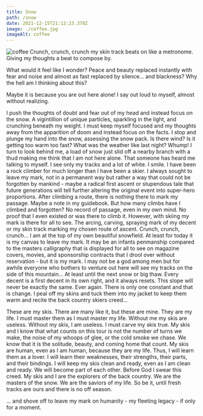 ```yaml
---
title: Snow
path: /snow
date: 2021-12-15T21:12:23.378Z
image: ./coffee.jpg
imageAlt: coffee
---
```

![coffee](coffee.jpg)
Crunch, crunch, crunch my skin track beats on like a metronome. Giving my thoughts a beat to compose by.

What would it feel like I wonder? Peace and beauty replaced instantly with fear and noise and almost as fast replaced by silence… and blackness? Why the hell am I thinking about this?

Maybe it is because you are out here alone! I say out loud to myself, almost without realizing.

I push the thoughts of doubt and fear out of my head and instead focus on the snow. A vigintillion of unique particles, sparkling in the light, and crunching beneath my weight. I must keep myself focused and my thoughts away from the apparition of doom and instead focus on the facts. I stop and plunge my hand into the snow, assessing the snow pack. Is there wind? Is it getting too warm too fast? What was the weather like last night? Whump! I turn to look behind me, a load of snow just slid off a nearby branch with a thud making me think that I am not here alone. That someone has heard me talking to myself. I see only my tracks and a lot of white. I smile. I have been a rock climber for much longer than I have been a skier. I always sought to leave my mark, not in a permanent way but rather a way that could not be forgotten by mankind - maybe a radical first ascent or stupendous tale that future generations will tell further altering the original event into super-hero proportions. After climbing a route, there is nothing there to mark my passage. Maybe a note in my guidebook. But how many climbs have I climbed and forgotten? No record of passage, even in my own mind. No proof that I even existed or was there to climb it. However, with skiing my mark is there for all to see. The arcing, carving, spraying mark of my decent or my skin track marking my chosen route of ascent. Crunch, crunch, crunch… I am at the top of my own beautiful snowfield. At least for today it is my canvas to leave my mark. It may be an infants penmanship compared to the masters calligraphy that is displayed for all to see on magazine covers, movies, and sponsorship contracts that I drool over without reservation - but it is my mark. I may not be a god among men but for awhile everyone who bothers to venture out here will see my tracks on the side of this mountain… At least until the next snow or big thaw. Every decent is a first decent in its own right, and it always resets. This slope will never be exactly the same. Ever again. There is only one constant and that is change. I peal off my skins and tuck them into my jacket to keep them warm and recite the back country skiers creed…

These are my skis. There are many like it, but these are mine. They are my life. I must master them as I must master my life. Without me my skis are useless. Without my skis, I am useless.
I must carve my skis true. My skis and I know that what counts on this tour is not the number of turns we make, the noise of my whoops of glee, or the cold smoke we chase. We know that it is the solitude, beauty, and coming home that count.
My skis are human, even as I am human, because they are my life. Thus, I will learn them as a lover. I will learn their weaknesses, their strengths, their parts, and their bindings. I will keep my skis clean and ready, even as I am clean and ready. We will become part of each other.
Before God I swear this creed. My skis and I are the explorers of the back country. We are the masters of the snow. We are the saviors of my life.
So be it, until fresh tracks are ours and there is no off season.

… and shove off to leave my mark on humanity - my fleeting legacy - if only for a moment.